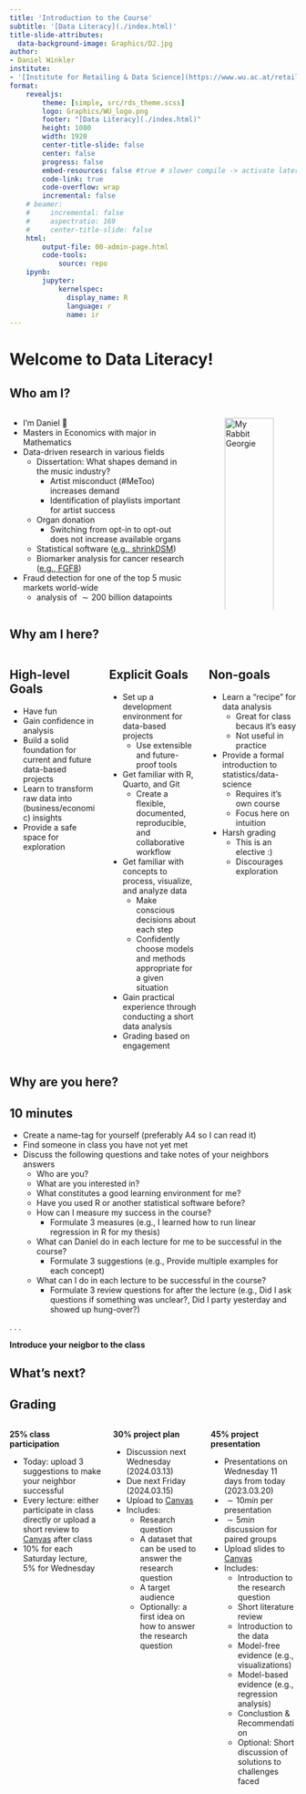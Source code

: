 ```yaml
---
title: 'Introduction to the Course'
subtitle: '[Data Literacy](./index.html)'
title-slide-attributes: 
  data-background-image: Graphics/D2.jpg
author: 
- Daniel Winkler
institute: 
- '[Institute for Retailing & Data Science](https://www.wu.ac.at/retail/)'
format: 
    revealjs:
        theme: [simple, src/rds_theme.scss]
        logo: Graphics/WU_logo.png
        footer: "[Data Literacy](./index.html)"
        height: 1080
        width: 1920
        center-title-slide: false
        center: false
        progress: false
        embed-resources: false #true # slower compile -> activate later
        code-link: true
        code-overflow: wrap
        incremental: false
    # beamer:
    #     incremental: false
    #     aspectratio: 169
    #     center-title-slide: false
    html:
        output-file: 00-admin-page.html
        code-tools:
            source: repo
    ipynb:
        jupyter:
            kernelspec:
              display_name: R
              language: r
              name: ir
---
```


# Welcome to Data Literacy!

## Who am I? 

:::: {.columns}

::: {.column width="60%"}

- I'm Daniel 👋
- Masters in Economics with major in Mathematics
- Data-driven research in various fields
  - Dissertation: What shapes demand in the music industry?
    - Artist misconduct (#MeToo) increases demand
    - Identification of playlists important for artist success
  - Organ donation
    - Switching from opt-in to opt-out does not increase available organs
  - Statistical software ([e.g., shrinkDSM](https://cran.r-project.org/web/packages/shrinkDSM/index.html))
  - Biomarker analysis for cancer research ([e.g., FGF8](https://www.mdpi.com/2073-4409/8/9/1092))
- Fraud detection for one of the top 5 music markets world-wide
  - analysis of $\sim 200$ billion datapoints

:::
::: {.column width="30%"}

::: {.fragment .fade-up}
![My Rabbit Georgie](Graphics/Georgie.JPG){width=100%}
:::

:::
:::: 

## Why am I here?  

:::: {.columns}
::: {.column width="32%"}

::: {.callout-tip}
# High-level Goals

::: {.incremental}

- Have fun
- Gain confidence in analysis
- Build a solid foundation for current and future data-based projects
- Learn to transform raw data into (business/economic) insights
- Provide a safe space for exploration

:::
:::

:::

::: {.column width="32%"}

::: {.fragment}

::: {.callout-note}
# Explicit Goals

::: {.incremental}

- Set up a development environment for data-based projects
  - Use extensible and future-proof tools
- Get familiar with R, Quarto, and Git
  - Create a flexible, documented, reproducible, and collaborative workflow
- Get familiar with concepts to process, visualize, and analyze data
  - Make conscious decisions about each step
  - Confidently choose models and methods appropriate for a given situation
- Gain practical experience through conducting a short data analysis
- Grading based on engagement

:::
:::
:::
:::

::: {.column width="32%"}

::: {.fragment}
::: {.callout-warning}
# Non-goals

- Learn a "recipe" for data analysis
  - Great for class becaus it's easy
  - Not useful in practice
- Provide a formal introduction to statistics/data-science
  - Requires it's own course
  - Focus here on intuition
- Harsh grading
  - This is an elective :)
  - Discourages exploration

:::

:::
:::
::::

## Why are **you** here? 

::: {.callout-caution appearance="minimal" }
# 10 minutes 

- Create a name-tag for yourself (preferably A4 so I can read it)
- Find someone in class you have not yet met
- Discuss the following questions and take notes of your neighbors answers
  - Who are you?
  - What are you interested in?
  - What constitutes a good learning environment for me?
  - Have you used R or another statistical software before?
  - How can I measure my success in the course?
    - Formulate 3 measures (e.g., I learned how to run linear regression in R for my thesis)
  - What can Daniel do in each lecture for me to be successful in the course?
    - Formulate 3 suggestions (e.g., Provide multiple examples for each concept)
  - What can I do in each lecture to be successful in the course?
    - Formulate 3 review questions for after the lecture (e.g., Did I ask questions if something was unclear?, Did I party yesterday and showed up hung-over?)
:::

. . .

**Introduce your neigbor to the class**

## What's next?

::: {.callout-important}
# Grading

:::: {.columns} 
::: {.column width="32%"}
**25% class participation**

- Today: upload 3 suggestions to make your neighbor successful
- Every lecture: either participate in class directly or upload a short review to [Canvas](https://canvas.wu.ac.at/courses/7281/assignments) after class
- 10% for each Saturday lecture, 5% for Wednesday
:::
::: {.column width="30%"}
**30% project plan**

- Discussion next Wednesday (2024.03.13)
- Due next Friday (2024.03.15)
- Upload to [Canvas](https://canvas.wu.ac.at/courses/7281/assignments) 
- Includes:
  - Research question
  - A dataset that can be used to answer the research question
  - A target audience
  - Optionally: a first idea on how to answer the research question
:::
::: {.column width="30%"}
**45% project presentation**

- Presentations on Wednesday 11 days from today (2023.03.20)
- $\sim 10 min$ per presentation
- $\sim 5 min$ discussion for paired groups
- Upload slides to [Canvas](https://canvas.wu.ac.at/courses/7281/assignments) 
- Includes:
  - Introduction to the research question
  - Short literature review
  - Introduction to the data
  - Model-free evidence (e.g., visualizations)
  - Model-based evidence (e.g., regression analysis)
  - Conclustion & Recommendation
  - Optional: Short discussion of solutions to challenges faced
:::
::::

:::